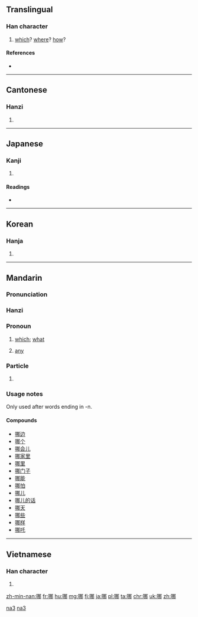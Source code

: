 ==Translingual==
{{stroke_order}}

===Han character===
{{Han char|rn=30|rad=口|as=07|sn=10|four=6702<sub>7</sub>|canj=口尸手中 (RSQL)|ids=⿰[[口]][[那]]}}

# [[which]]? [[where]]? [[how]]?

====References====
* {{Han ref|kx=0190.180|dkj=03651|dj=0410.020|hdz=10623.070|uh=54EA|ud=21738|bh=ADFE|bd=44542}}

----

==Cantonese==

===Hanzi===
{{yue-hanzi|jyut=[[naa1]], [[naa4]], [[naa5]]|y=na1, na4, na5}}

# {{defn|lang=yue|sort=口07}}

----

==Japanese==

===Kanji===
{{ja-kanji|grade=|rs=口07}}

# {{defn|lang=ja|sort=口07}}

====Readings====
* {{ja-readings|on=[[だ]] (da), [[な]] (na)|kun=}}

----

==Korean==

===Hanja===
{{ko-hanja|hangeul=나|rv=na|mr=na}}

# {{defn|lang=ko|sort=口07}}

----

==Mandarin==
{{zh-forms}}

===Pronunciation===
{{Pinyin-IPA|nǎ|něi|a=Zh-nǎ.ogg}}

===Hanzi===
{{cmn-hanzi|pin=[[nǎ]] ([[na3]]), [[na]] ([[na5]]), [[né]] ([[ne2]]), [[něi]] ([[nei3]]), [[nuó]] ([[nuo2]])|wg=na<sup>3</sup>, na<sup>5</sup>, *<sup>2</sup>, nei<sup>3</sup>, no<sup>2</sup>}}

===Pronoun===
{{cmn-pronoun|ts|pin=[[nǎ]] or [[něi]]|pint=na3}}

# [[which]]; [[what]]
#: {{zh-usex|你 更 喜歡 哪 個，這 個 還是 那 個？|Which do you prefer: this one or that one?}}
#: {{zh-usex|你 是 從 哪 個 國家 來 的？|Which country are you from?}}
# [[any]]
#: {{zh-usex|除 星期三 以外，我 哪 一 天 都 可以 來|I can come any day except Wednesday.|link=y}}

===Particle===
{{cmn-part|ts|pin=na|pint=na5}}

# {{non-gloss definition|sentence-final particle, Equivalent of {{zh-l|啊|a}}}}

===Usage notes===
Only used after words ending in -n.

====Compounds====
* [[哪边]]
* [[哪个]]
* [[哪会儿]]
* [[哪家里]]
* [[哪里]]
* [[哪门子]]
* [[哪能]]
* [[哪怕]]
* [[哪儿]]
* [[哪儿的话]]
* [[哪天]]
* [[哪些]]
* [[哪样]]
* [[哪吒]]

[[Category:Mandarin entries with audio links|na3]]
[[Category:Beginning Mandarin|na3]]

----

==Vietnamese==

===Han character===
{{vi-hantu|[[ná]], [[nư]], [[na]], [[nạ]]|rs=口07}}

# {{defn|lang=vi|sort=口07}}

[[zh-min-nan:哪]]
[[fr:哪]]
[[hu:哪]]
[[mg:哪]]
[[fj:哪]]
[[ja:哪]]
[[pl:哪]]
[[ta:哪]]
[[chr:哪]]
[[uk:哪]]
[[zh:哪]]
